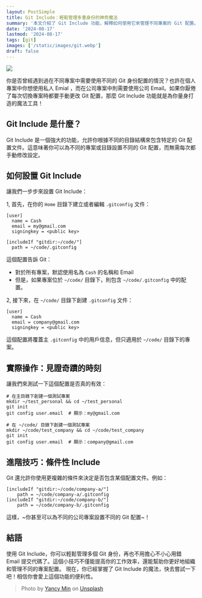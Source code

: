 ```yaml
---
layout: PostSimple
title: Git Include：輕鬆管理多重身份的神奇魔法
summary: '本文介紹了 Git Include 功能，解釋如何使用它來管理不同專案的 Git 配置。文章詳細說明了設置過程，包括在全局 .gitconfig 文件中使用 includeIf 指令，以及如何為特定目錄創建自定義配置。通過實際例子展示了如何在個人和公司專案中自動切換 Git 身份，並提供了進階使用技巧。這個強大的功能可以大大提高開發效率，幫助開發者更好地組織和管理多個 Git 身份。'
date: '2024-08-17'
lastmod: '2024-08-17'
tags: [git]
images: ['/static/images/git.webp']
draft: false
---
```


![](https://image.cashwu.com/git.webp)

你是否曾經遇到過在不同專案中需要使用不同的 Git 身份配置的情況？也許在個人專案中你想使用私人 Emial ，而在公司專案中則需要使用公司 Email。如果你厭倦了每次切換專案時都要手動更改 Git 配置，那麼 Git Include 功能就是為你量身打造的魔法工具！

## Git Include 是什麼？

Git Include 是一個強大的功能，允許你根據不同的目錄結構來包含特定的 Git 配置文件。這意味著你可以為不同的專案或目錄設置不同的 Git 配置，而無需每次都手動修改設定。

## 如何設置 Git Include

讓我們一步步來設置 Git Include：

1, 首先，在你的 `Home` 目錄下建立或者編輯 `.gitconfig` 文件：

```shell
[user]
  name = Cash
  email = my@gmail.com
  signingkey = <public key>

[includeIf "gitdir:~/code/"]
  path = ~/code/.gitconfig
```

這個配置告訴 Git：

- 對於所有專案，默認使用名為 `Cash` 的名稱和 Email
- 但是，如果專案位於 `~/code/` 目錄下，則包含 `~/code/.gitconfig` 中的配置。

2, 接下來，在 `~/code/` 目錄下創建 `.gitconfig` 文件：

```shell
[user]
  name = Cash
  email = company@gmail.com
  signingkey = <public key>
```

這個配置將覆蓋主 `.gitconfig` 中的用戶信息，但只適用於 `~/code/` 目錄下的專案。

## 實際操作：見證奇蹟的時刻

讓我們來測試一下這個配置是否真的有效：

```shell
# 在主目錄下創建一個測試專案
mkdir ~/test_personal && cd ~/test_personal
git init
git config user.email  # 顯示：my@gmail.com

# 在 ~/code/ 目錄下創建一個測試專案
mkdir ~/code/test_company && cd ~/code/test_company
git init
git config user.email  # 顯示：company@gmail.com
```

## 進階技巧：條件性 Include

Git 還允許你使用更複雜的條件來決定是否包含某個配置文件。例如：

```shell
[includeIf "gitdir:~/code/company-a/"]
    path = ~/code/company-a/.gitconfig
[includeIf "gitdir:~/code/company-b/"]
    path = ~/code/company-b/.gitconfig
```

這樣，~你甚至可以為不同的公司專案設置不同的 Git 配置~！

## 結語

使用 Git Include，你可以輕鬆管理多個 Git 身份，再也不用擔心不小心用錯 Email 提交代碼了。這個小技巧不僅能提高你的工作效率，還能幫助你更好地組織和管理不同的專案配置。
現在，你已經掌握了 Git Include 的魔法，快去嘗試一下吧！相信你會愛上這個功能的便利性。

> Photo by [Yancy Min](https://unsplash.com/@yancymin?utm_content=creditCopyText&utm_medium=referral&utm_source=unsplash) on [Unsplash](https://unsplash.com/photos/a-close-up-of-a-text-description-on-a-computer-screen-842ofHC6MaI?utm_content=creditCopyText&utm_medium=referral&utm_source=unsplash)
